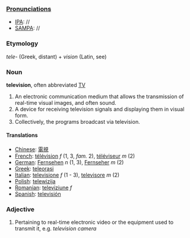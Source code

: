 ===[[Pronunciation]]s===
*[[IPA]]: //
*[[SAMPA]]: //
===Etymology===
''tele-'' (Greek, distant) + ''vision'' (Latin, see)

===Noun===
'''television''', often abbreviated [[TV]]

# An electronic communication medium that allows the transmission of real-time visual images, and often sound.
# A device for receiving television signals and displaying them in visual form.
# Collectively, the programs broadcast via television.
====Translations====
*[[Chinese]]: [[電視]]
*[[French]]: [[télévision]] ''f'' (1, 3,  ''fam.'' 2), [[téléviseur]] ''m'' (2)
*[[German]]: [[Fernsehen]] ''n'' (1, 3), [[Fernseher]] ''m'' (2)
*[[Greek]]: [[teleorasi]]
*[[Italian]]: [[televisione]] ''f'' (1 - 3), [[televisore]] ''m'' (2)
*[[Polish]]: [[telewizija]]
*[[Romanian]]: [[televiziune]] ''f''
*[[Spanish]]: [[televisión]]

===Adjective===

# Pertaining to real-time electronic video or the equipment used to transmit it, e.g. ''television camera''